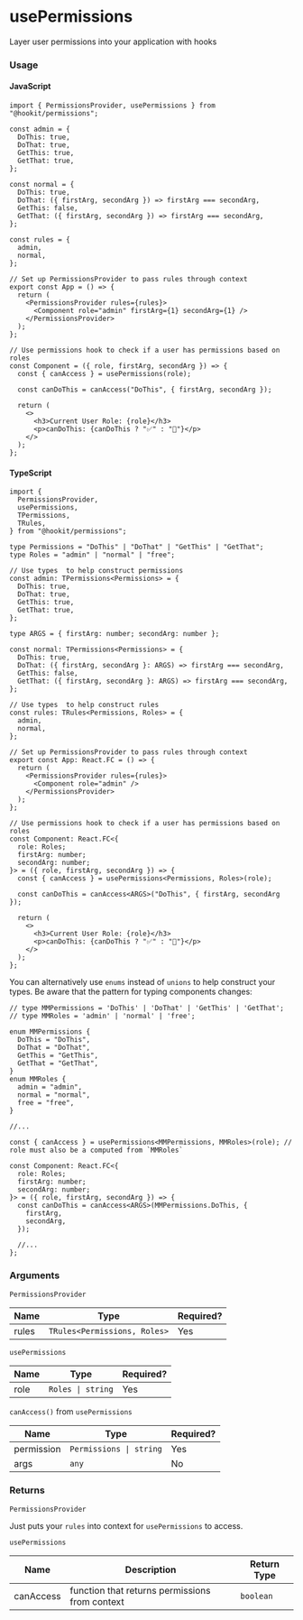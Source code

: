 
<Meta title="hookit/usePermissions/Docs" />

# usePermissions

Layer user permissions into your application with hooks

### Usage

#### JavaScript

```tsx
import { PermissionsProvider, usePermissions } from "@hookit/permissions";

const admin = {
  DoThis: true,
  DoThat: true,
  GetThis: true,
  GetThat: true,
};

const normal = {
  DoThis: true,
  DoThat: ({ firstArg, secondArg }) => firstArg === secondArg,
  GetThis: false,
  GetThat: ({ firstArg, secondArg }) => firstArg === secondArg,
};

const rules = {
  admin,
  normal,
};

// Set up PermissionsProvider to pass rules through context
export const App = () => {
  return (
    <PermissionsProvider rules={rules}>
      <Component role="admin" firstArg={1} secondArg={1} />
    </PermissionsProvider>
  );
};

// Use permissions hook to check if a user has permissions based on roles
const Component = ({ role, firstArg, secondArg }) => {
  const { canAccess } = usePermissions(role);

  const canDoThis = canAccess("DoThis", { firstArg, secondArg });

  return (
    <>
      <h3>Current User Role: {role}</h3>
      <p>canDoThis: {canDoThis ? "✅" : "🚫"}</p>
    </>
  );
};
```

#### TypeScript

```tsx
import {
  PermissionsProvider,
  usePermissions,
  TPermissions,
  TRules,
} from "@hookit/permissions";

type Permissions = "DoThis" | "DoThat" | "GetThis" | "GetThat";
type Roles = "admin" | "normal" | "free";

// Use types  to help construct permissions
const admin: TPermissions<Permissions> = {
  DoThis: true,
  DoThat: true,
  GetThis: true,
  GetThat: true,
};

type ARGS = { firstArg: number; secondArg: number };

const normal: TPermissions<Permissions> = {
  DoThis: true,
  DoThat: ({ firstArg, secondArg }: ARGS) => firstArg === secondArg,
  GetThis: false,
  GetThat: ({ firstArg, secondArg }: ARGS) => firstArg === secondArg,
};

// Use types  to help construct rules
const rules: TRules<Permissions, Roles> = {
  admin,
  normal,
};

// Set up PermissionsProvider to pass rules through context
export const App: React.FC = () => {
  return (
    <PermissionsProvider rules={rules}>
      <Component role="admin" />
    </PermissionsProvider>
  );
};

// Use permissions hook to check if a user has permissions based on roles
const Component: React.FC<{
  role: Roles;
  firstArg: number;
  secondArg: number;
}> = ({ role, firstArg, secondArg }) => {
  const { canAccess } = usePermissions<Permissions, Roles>(role);

  const canDoThis = canAccess<ARGS>("DoThis", { firstArg, secondArg });

  return (
    <>
      <h3>Current User Role: {role}</h3>
      <p>canDoThis: {canDoThis ? "✅" : "🚫"}</p>
    </>
  );
};
```

You can alternatively use `enums` instead of `unions` to help construct your types. Be aware that the pattern for typing components changes:

```tsx
// type MMPermissions = 'DoThis' | 'DoThat' | 'GetThis' | 'GetThat';
// type MMRoles = 'admin' | 'normal' | 'free';

enum MMPermissions {
  DoThis = "DoThis",
  DoThat = "DoThat",
  GetThis = "GetThis",
  GetThat = "GetThat",
}
enum MMRoles {
  admin = "admin",
  normal = "normal",
  free = "free",
}

//...

const { canAccess } = usePermissions<MMPermissions, MMRoles>(role); // role must also be a computed from `MMRoles`

const Component: React.FC<{
  role: Roles;
  firstArg: number;
  secondArg: number;
}> = ({ role, firstArg, secondArg }) => {
  const canDoThis = canAccess<ARGS>(MMPermissions.DoThis, {
    firstArg,
    secondArg,
  });

  //...
};
```

### Arguments

`PermissionsProvider`

| Name  | Type                         | Required? |
| ----- | ---------------------------- | --------- |
| rules | `TRules<Permissions, Roles>` | Yes       |

`usePermissions`

| Name | Type                             | Required? |
| ---- | -------------------------------- | --------- |
| role | <code>Roles &#124; string</code> | Yes       |

`canAccess()` from `usePermissions`

| Name       | Type                                   | Required? |
| ---------- | -------------------------------------- | --------- |
| permission | <code>Permissions &#124; string</code> | Yes       |
| args       | `any`                                  | No        |

### Returns

`PermissionsProvider`

Just puts your `rules` into context for `usePermissions` to access.

`usePermissions`

| Name      | Description                                    | Return Type |
| --------- | ---------------------------------------------- | ----------- |
| canAccess | function that returns permissions from context | `boolean`   |
